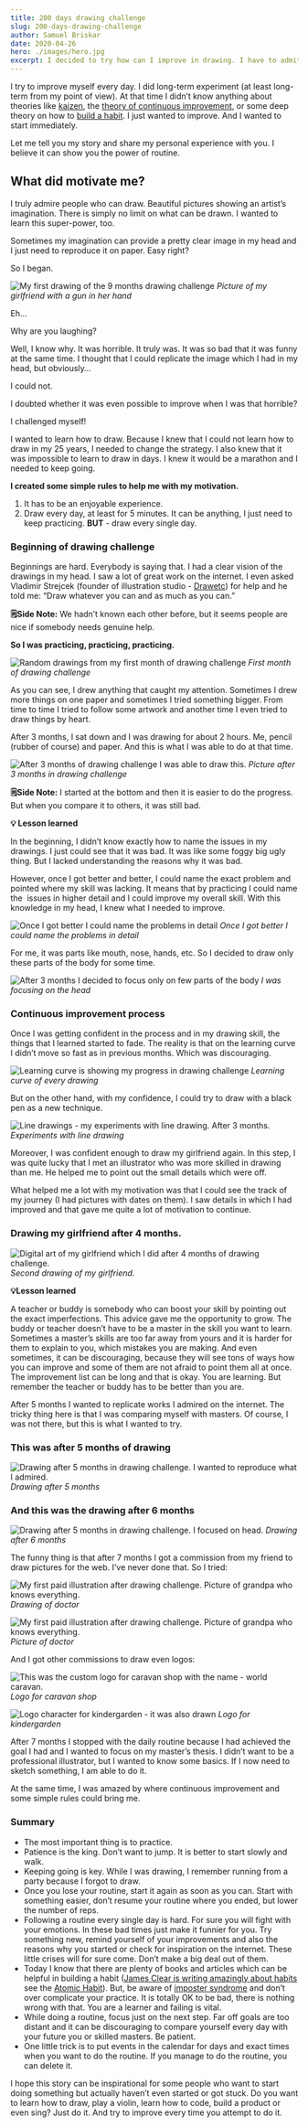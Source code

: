 ```yaml
---
title: 200 days drawing challenge
slug: 200-days-drawing-challenge
author: Samuel Briskar
date: 2020-04-26
hero: ./images/hero.jpg
excerpt: I decided to try how can I improve in drawing. I have to admit that my beginning were horrible. But I was practicing every day and I was amazed with results.
---
```


I try to improve myself every day. I did long-term experiment (at least long-term from my point of view). At that time I didn’t know anything about theories like [kaizen](https://en.wikipedia.org/wiki/Kaizen), the [theory of continuous improvement](https://www.researchgate.net/publication/318097932_Towards_a_Theory_of_Continuous_Improvement), or some deep theory on how to [build a habit](https://amzn.to/2yHNpMY). I just wanted to improve. And I wanted to start immediately.

Let me tell you my story and share my personal experience with you. I believe it can show you the power of routine.

## What did motivate me?

I truly admire people who can draw. Beautiful pictures showing an artist’s imagination. There is simply no limit on what can be drawn. I wanted to learn this super-power, too.

Sometimes my imagination can provide a pretty clear image in my head and I just need to reproduce it on paper. Easy right?

So I began.

![My first drawing of the 9 months drawing challenge
](./images/e2bf4a6d-9d4e-635f-b16f-fb9d646a4690.jpg)
_Picture of my girlfriend with a gun in her hand_

Eh…

Why are you laughing?

Well, I know why. It was horrible. It truly was. It was so bad that it was funny at the same time. I thought that I could replicate the image which I had in my head, but obviously…

I could not.

I doubted whether it was even possible to improve when I was that horrible?

I challenged myself!

I wanted to learn how to draw. Because I knew that I could not learn how to draw in my 25 years, I needed to change the strategy. I also knew that it was impossible to learn to draw in days. I knew it would be a marathon and I needed to keep going.

**I created some simple rules to help me with my motivation.**

1.  It has to be an enjoyable experience.
2.  Draw every day, at least for 5 minutes. It can be anything, I just need to keep practicing. **BUT** - draw every single day.

### **Beginning of drawing challenge**

Beginnings are hard. Everybody is saying that. I had a clear vision of the drawings in my head. I saw a lot of great work on the internet. I even asked Vladimir Strejcek (founder of illustration studio - [Drawetc](http://www.drawetc.com/2019/)) for help and he told me: “Draw whatever you can and as much as you can.”

**🗒Side Note:** We hadn’t known each other before, but it seems people are nice if somebody needs genuine help.

**So I was practicing, practicing, practicing.**

![Random drawings from my first month of drawing challenge](./images/8e0f2cb4-4989-27ff-a00f-40cf639d3514.jpeg)
_First month of drawing challenge_

As you can see, I drew anything that caught my attention. Sometimes I drew more things on one paper and sometimes I tried something bigger. From time to time I tried to follow some artwork and another time I even tried to draw things by heart.

After 3 months, I sat down and I was drawing for about 2 hours. Me, pencil (rubber of course) and paper. And this is what I was able to do at that time.

![After 3 months of drawing challenge I was able to draw this.](./images/412d198f-2c92-896e-67dd-421440c34817.jpg)
_Picture after 3 months in drawing challenge_

**🗒Side Note:** I started at the bottom and then it is easier to do the progress. But when you compare it to others, it was still bad.

**💡 Lesson learned**

In the beginning, I didn’t know exactly how to name the issues in my drawings. I just could see that it was bad. It was like some foggy big ugly thing. But I lacked understanding the reasons why it was bad.

However, once I got better and better, I could name the exact problem and pointed where my skill was lacking. It means that by practicing I could name the  issues in higher detail and I could improve my overall skill. With this knowledge in my head, I knew what I needed to improve.

![Once I got better I could name the problems in detail](./images/8d5a55d6-f847-deaa-6387-1c2d385f6b47.png)
_Once I got better I could name the problems in detail_

For me, it was parts like mouth, nose, hands, etc. So I decided to draw only these parts of the body for some time.

![After 3 months I decided to focus only on few parts of the body](./images/10d154f0-1347-064d-246a-124fbf6bcf10.jpg)
_I was focusing on the head_

### **Continuous improvement process**

Once I was getting confident in the process and in my drawing skill, the things that I learned started to fade. The reality is that on the learning curve I didn’t move so fast as in previous months. Which was discouraging.

![Learning curve is showing my progress in drawing challenge](./images/771f784b-5bec-9d71-c0a6-c9d8ec613cee.jpg)
_Learning curve of every drawing_

But on the other hand, with my confidence, I could try to draw with a black pen as a new technique.

![Line drawings - my experiments with line drawing. After 3 months.](./images/662e289d-de3d-3261-bd43-de0ab7b411a9.jpg)
_Experiments with line drawing_

Moreover, I was confident enough to draw my girlfriend again. In this step, I was quite lucky that I met an illustrator who was more skilled in drawing than me. He helped me to point out the small details which were off.

What helped me a lot with my motivation was that I could see the track of my journey (I had pictures with dates on them). I saw details in which I had improved and that gave me quite a lot of motivation to continue.

### **Drawing my girlfriend after 4 months.**

![Digital art of my girlfriend which I did after 4 months of drawing challenge.](./images/18968f80-2f30-ab00-6ff4-56b0b95501f3.jpg)
_Second drawing of my girlfriend._

**💡Lesson learned**

A teacher or buddy is somebody who can boost your skill by pointing out the exact imperfections. This advice gave me the opportunity to grow. The buddy or teacher doesn’t have to be a master in the skill you want to learn. Sometimes a master’s skills are too far away from yours and it is harder for them to explain to you, which mistakes you are making. And even sometimes, it can be discouraging, because they will see tons of ways how you can improve and some of them are not afraid to point them all at once. The improvement list can be long and that is okay. You are learning. But remember the teacher or buddy has to be better than you are.

After 5 months I wanted to replicate works I admired on the internet. The tricky thing here is that I was comparing myself with masters. Of course, I was not there, but this is what I wanted to try.

### **This was after 5 months of drawing**

![Drawing after 5 months in drawing challenge. I wanted to reproduce what I admired.](./images/53ec2a8b-6dd9-8c2f-9be5-154b6ab8cb72.jpg)
_Drawing after 5 months_

### **And this was the drawing after 6 months**

![Drawing after 5 months in drawing challenge. I focused on head.](./images/51f6d258-ddcb-9a42-dcb1-1ca1fd9f97f9.jpg)
_Drawing after 6 months_

The funny thing is that after 7 months I got a commission from my friend to draw pictures for the web. I’ve never done that. So I tried:

![My first paid illustration after drawing challenge. Picture of grandpa who knows everything.](./images/32578bf2-5eaa-1e58-aacf-eb8c321bfd8c.jpg)
_Drawing of doctor_

![My first paid illustration after drawing challenge. Picture of grandpa who knows everything.](./images/b2e80654-a63d-f64d-f693-43c4cd50b93b.jpg)
_Picture of doctor_

And I got other commissions to draw even logos:

![This was the custom logo for caravan shop  with the name - world caravan.](./images/668f4d2d-3a84-bef4-57e5-aa17c09d9d5b.jpg)
_Logo for caravan shop_

![Logo character for kindergarden - it was also drawn](./images/1a349069-3b58-e40c-c4af-2dcbc5ba6e74.jpg)
_Logo for kindergarden_

After 7 months I stopped with the daily routine because I had achieved the goal I had and I wanted to focus on my master’s thesis. I didn’t want to be a professional illustrator, but I wanted to know some basics. If I now need to sketch something, I am able to do it.

At the same time, I was amazed by where continuous improvement and some simple rules could bring me.

### Summary

- The most important thing is to practice.
- Patience is the king. Don’t want to jump. It is better to start slowly and walk.
- Keeping going is key. While I was drawing, I remember running from a party because I forgot to draw.
- Once you lose your routine, start it again as soon as you can. Start with something easier, don’t resume your routine where you ended, but lower the number of reps.
- Following a routine every single day is hard. For sure you will fight with your emotions. In these bad times just make it funnier for you. Try something new, remind yourself of your improvements and also the reasons why you started or check for inspiration on the internet. These little crises will for sure come. Don’t make a big deal out of them.
- Today I know that there are plenty of books and articles which can be helpful in building a habit ([James Clear is writing amazingly about habits](https://jamesclear.com/habits) see the [Atomic Habit](https://amzn.to/2yHNpMY)). But, be aware of [imposter syndrome](https://www.psychologytoday.com/intl/basics/imposter-syndrome) and don’t over complicate your practice. It is totally OK to be bad, there is nothing wrong with that. You are a learner and failing is vital.
- While doing a routine, focus just on the next step. Far off goals are too distant and it can be discouraging to compare yourself every day with your future you or skilled masters. Be patient.
- One little trick is to put events in the calendar for days and exact times when you want to do the routine. If you manage to do the routine, you can delete it.

I hope this story can be inspirational for some people who want to start doing something but actually haven’t even started or got stuck. Do you want to learn how to draw, play a violin, learn how to code, build a product or even sing? Just do it. And try to improve every time you attempt to do it.
